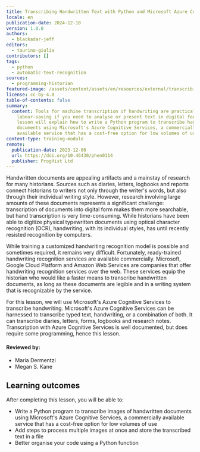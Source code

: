 ```yaml
---
title: Transcribing Handwritten Text with Python and Microsoft Azure Computer Vision
locale: en
publication-date: 2024-12-10
version: 1.0.0
authors:
  - blackadar-jeff
editors:
  - taurino-giulia
contributors: []
tags:
  - python
  - automatic-text-recognition
sources:
  - programming-historian
featured-image: /assets/content/assets/en/resources/external/transcribing-handwritten-text-with-python-and-microsoft-azure-computer-vision/featured-image.jpeg
license: cc-by-4.0
table-of-contents: false
summary:
  content: Tools for machine transcription of handwriting are practical and
    labour-saving if you need to analyse or present text in digital form. This
    lesson will explain how to write a Python program to transcribe handwritten
    documents using Microsoft's Azure Cognitive Services, a commercially
    available service that has a cost-free option for low volumes of use.
content-type: training-module
remote:
  publication-date: 2023-12-06
  url: https://doi.org/10.46430/phen0114
  publisher: ProgHist Ltd
---
```

Handwritten documents are appealing artifacts and a mainstay of research for many historians. Sources such as diaries, letters, logbooks and reports connect historians to writers not only through the writer's words, but also through their individual writing style. However, research involving large amounts of these documents represents a significant challenge: transcription of documents into digital form makes them more searchable, but hand transcription is very time-consuming. While historians have been able to digitize physical typewritten documents using optical character recognition (OCR), handwriting, with its individual styles, has until recently resisted recognition by computers.

While training a customized handwriting recognition model is possible and sometimes required, it remains very difficult. Fortunately, ready-trained handwriting recognition services are available commercially. Microsoft, Google Cloud Platform and Amazon Web Services are companies that offer handwriting recognition services over the web. These services equip the historian who would like a faster means to transcribe handwritten documents, as long as these documents are legible and in a writing system that is recognizable by the service.

For this lesson, we will use Microsoft's Azure Cognitive Services to transcribe handwriting. Microsoft's Azure Cognitive Services can be harnessed to transcribe typed text, handwriting, or a combination of both. It can transcribe diaries, letters, forms, logbooks and research notes. Transcription with Azure Cognitive Services is well documented, but does require some programming, hence this lesson.

#### Reviewed by:

* Maria Dermentzi
* Megan S. Kane

## Learning outcomes

After completing this lesson, you will be able to:

* Write a Python program to transcribe images of handwritten documents using Microsoft's Azure Cognitive Services, a commercially available service that has a cost-free option for low volumes of use
* Add steps to process multiple images at once and store the transcribed text in a file
* Better organise your code using a Python function

<ExternalResource title="Interested in learning more?" subtitle="Check out this lesson on Programming Historian's website" url="https://doi.org/10.46430/phen0114" />
